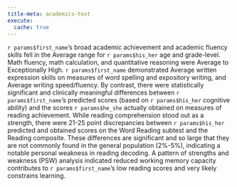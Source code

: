 ```yaml
---
title-meta: academics-text
execute:
  cache: true
---
```


<!-- ## Academic Skills -->

<!-- (ref:acad) _Reading ability_ consists of three interrelated abilities: decoding,
comprehension, and fluency. _Writing ability_ can be described in terms of
spelling, grammar, expression of ideas, and writing fluency. _Math ability_ can
be described in terms of calculation skills, applied problem solving, and math
fluency.

(ref:read) _Reading ability_ can be described as consisting of three
interrelated abilities: decoding (the ability to recognize and pronounce written
words presented without context), comprehension (the ability not only to
understand the facts presented in the text but also the ability to figure out
things in the text that are not directly stated), and fluency (the ability to
decode and understand simple written information in a rapid and fluent manner).

(ref:write) _Writing ability_ can be described in terms of spelling, grammar,
expression of ideas, and writing fluency. Spelling ability and writing fluency
help one write quickly and with quality. If these lower-level skills do not flow
easily, they can take up attention and working memory space so that more
important skills such as making good choices about words and meaning (i.e.,
expression), and capitalizing on background grammar knowledge to construct good
pieces of writing cannot be used as easily.

(ref:math) _Math ability_ can be described in terms of calculation skills,
applied problem solving (e.g., word problems), and math fluency. -->

`r params$first_name`'s broad academic achievement and academic fluency skills fell in the Average range for `r params$his_her` age and grade-level. Math fluency, math calculation, and quantitative reasoning were Average to Exceptionally High. `r params$first_name` demonstrated Average written expression skills on measures of word spelling and expository writing, and Average writing speed/fluency. By contrast, there were statistically significant and clinically meaningful differences between `r params$first_name`'s predicted scores (based on `r params$his_her` cognitive ability) and the scores `r params$he_she` actually obtained on measures of reading achievement. While reading comprehension stood out as a strength, there were 21-25 point discrepancies between `r params$his_her` predicted and obtained scores on the Word Reading subtest and the Reading composite. These differences are significant and so large that they are not commonly found in the general population (2%-5%), indicating a notable personal weakness in reading decoding. A pattern of strengths and weakness (PSW) analysis indicated reduced working memory capacity contributes to `r params$first_name`'s low reading scores and very likely constrains learning.

<!-- Glue -->
